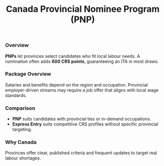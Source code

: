 ﻿---
program: provincial-nominee
vertical: skilled
kind: program
title: Canada Provincial Nominee Program (PNP)
country: Canada
countrySlug: canada
programSlug: provincial-nominee
tagline: Provincial pathways targeting in-demand skills; nomination boosts your CRS.
timelineMonths: 8
tags: ["pnp", "provincial", "nomination"]
heroImage: "/images/skilled/canada/canada.webp"
heroVideo: "/images/personal/video/sample.mp4"
heroPoster: "/images/skilled/canada/canada.webp"

brochure: ""
requirements:
  - Meet eligibility for a specific provincial stream
  - Language and education as per stream rules
  - Work experience in targeted occupations (as required)
  - Settlement funds if required
processSteps:
  - title: Pick a province/stream
    description: Identify a stream that matches your background and goals.
  - title: Apply to the province
    description: Submit a complete application to the provincial program.
  - title: Receive nomination
    description: If approved, receive a nomination (often +600 CRS) and proceed to PR.
  - title: PR application
    description: File your federal PR application with your nomination.
seo:
  title: "Canada PNP – Provincial Nominee Programs"
  description: How provincial nominations work, timelines and how they boost Express Entry CRS scores.
---

### Overview

**PNPs** let provinces select candidates who fit local labour needs. A nomination often adds **600 CRS points**, guaranteeing an ITA in most draws.

### Package Overview

Salaries and benefits depend on the region and occupation. Provincial employer-driven streams may require a job offer that aligns with local wage standards.

### Comparison

- **PNP** suits candidates with provincial ties or in-demand occupations.
- **Express Entry** suits competitive CRS profiles without specific provincial targeting.

### Why Canada

Provinces offer clear, published criteria and frequent updates to target real labour shortages.
